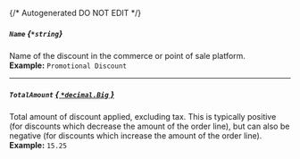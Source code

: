 {/* Autogenerated DO NOT EDIT  */}
##### `Name` *{`*string`}*
Name of the discount in the commerce or point of sale platform.
<br/>
**Example:** `Promotional Discount`

---
##### `TotalAmount` [*{ `*decimal.Big` }*](https://pkg.go.dev/github.com/ericlagergren/decimal#Big)
Total amount of discount applied, excluding tax. This is typically positive (for discounts which decrease the amount of the order line), but can also be negative (for discounts which increase the amount of the order line).
<br/>
**Example:** `15.25`

